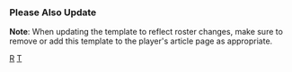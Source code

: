 {{Navbox
|name=坦帕灣光芒隊當前登錄名單
|title=[[坦帕灣光芒|<span style="color:#FFFFFF;">坦帕灣光芒</span>]] 當前名單
|listclass = hlist
|state = {{{state|autocollapse}}}
|groupstyle=background:#8FBCE6; color:#00285D; border:2px solid #092C5C;
|titlestyle=background:#092C5C; color:#FFFFFF; border:2px solid #8FBCE6;

|group1=活躍名單
|list1=
* 2 [[楊迪·迪亞茲]]
* 5 [[汪德·弗朗科]]
* 6 {{link-en|泰勒·沃爾斯|Taylor Walls}}
* 7 {{link-en|維道爾·布魯漢|Vidal Bruján}}
* 11 {{link-en|沙恩·巴茲|Shane Baz}}
* 15 {{link-en|喬許·洛爾|Josh Lowe}}
* 17 {{link-en|伊薩克·帕瑞迪斯|Isaac Paredes}}
* 18 {{link-en|沙恩·麥克拉納罕|Shane McClanahan}}
* 21 {{link-en|法蘭西斯科·米西亞|Francisco Mejía}}
* 26 [[崔志萬]]
* 28 [[柯瑞·克魯伯]]
* 30 {{link-en|布魯克斯·瑞利|Brooks Raley}}
* 35 {{link-en|布瑞特·菲利普斯|Brett Phillips (baseball)}}
* 37 {{link-en|麥特·威斯勒|Matt Wisler}}
* 38 {{link-en|柯林·波薛|Colin Poche}}
* 43 {{link-en|哈洛德·拉米瑞茲|Harold Ramírez}}
* 47 {{link-en|傑森·亞當|Jason Adam}}
* 50 {{link-en|雷內·平托|René Pinto}}
* 55 {{link-en|路克·瑞利|Luke Raley}}
* 56 [[藍迪·亞羅薩倫納]]
* 58 {{link-en|卡爾文·佛薛伊|Calvin Faucher}}
* 59 {{link-en|傑佛瑞·史普林斯|Jeffrey Springs}}
* 61 {{link-en|小拉夫·賈薩|Ralph Garza Jr.}}
* 68 {{link-en|賈倫·畢克斯|Jalen Beeks}}
* 81 {{link-en|萊恩·湯普森|Ryan Thompson (pitcher)}}

|group2=不活躍名單
|list2=
* 19 {{link-en|喬許·弗雷米恩|Josh Fleming (baseball)}}
* 46 {{link-en|路克·巴德|Luke Bard}}
* 48 {{link-en|萊恩·亞布勞|Ryan Yarbrough}}
* 52 {{link-en|湯米·羅梅洛|Tommy Romero}}
* 62 {{link-en|喬納森·亞蘭達|Jonathan Aranda}}
* 76 {{link-en|達斯登·奈特|Dusten Knight}}
* 80 {{link-en|菲尼克斯·桑德斯|Phoenix Sanders}}
* -- {{link-en|大衛·麥凱|David McKay (baseball)}}

|group3=傷兵名單
|list3=
* 1 {{link-en|路易斯·帕汀紐|Luis Patiño (baseball)}}
* 8 [[布蘭登·勞爾]]
* 10 [[麥克·祖尼諾]]
* 13 {{link-en|曼紐爾·馬格特|Manuel Margot}}
* 20 [[泰勒·格拉斯諾]]
* 29 {{link-en|皮特·菲爾班克斯|Pete Fairbanks}}
* 34 {{link-en|J·P·菲爾萊森|J. P. Feyereisen}}
* 36 {{link-en|安德魯·基崔奇|Andrew Kittredge}}
* 39 [[凱文·基爾邁爾]]
* 49 {{link-en|布倫丹·麥凱|Brendan McKay (baseball)}}
* 57 {{link-en|德魯·拉斯穆森|Drew Rasmussen}}
* 70 [[尼克·安德森 (棒球員)|尼克·安德森]]
* 72 {{link-en|尤恩尼·齊利諾斯|Yonny Chirinos}}
* 84 {{link-en|J·T·沙格瓦|J. T. Chargois}}

|group4=限制名單
|list4=


|group5=教練團
|list5=
* 總教練 16 [[凱文·凱什]]
* 板凳教練 33 {{link-en|麥特·奎特拉諾|Matt Quatraro}}
* 一壘教練 30 {{link-en|奧齊·提蒙斯|Ozzie Timmons}}
* 三壘教練 27 {{link-en|羅德尼·里納瑞斯|Rodney Linares}}
* 打擊教練 51 {{link-en|查德·莫托拉|Chad Mottola}}
* 牛棚教練 41 {{link-en|史丹·波洛斯基|Stan Boroski}}
* 投手教練 23 {{link-en|凱爾·史奈德|Kyle Snyder}}
* 場地協調員 24 {{link-en|保羅·胡佛|Paul Hoover (baseball)}}
* 分析教練 97 {{link-en|喬納森·厄里奇曼|Jonathan Erlichman}}
* 牛棚捕手 98 馬約·艾柯斯塔
* 牛棚捕手 99 米夏·德沃肯

}}<noinclude>
===Please Also Update===
{{tl|Tampa Bay Rays roster}}

{{collapsible option}}
'''Note''': When updating the template to reflect roster changes, make sure to remove or add this template to the player's article page as appropriate.
{{Roster maintenance|update source=http://tampabay.rays.mlb.com/team/roster_40man.jsp?c_id=tb}}

[[Category:坦帕灣光芒|R]]
[[Category:美國職棒大聯盟球隊當前球員名單模板|T]]
</noinclude>
